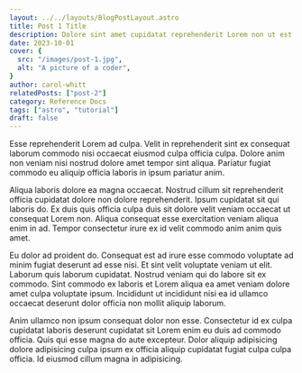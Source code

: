 ```yaml
---
layout: ../../layouts/BlogPostLayout.astro
title: Post 1 Title
description: Dolore sint amet cupidatat reprehenderit Lorem non ut est dolor officia id. Cillum nisi eiusmod id ad laboris sunt.
date: 2023-10-01
cover: {
  src: "/images/post-1.jpg",
  alt: "A picture of a coder",
}
author: carol-whitt
relatedPosts: ["post-2"]
category: Reference Docs
tags: ["astro", "tutorial"]
draft: false
---
```


Esse reprehenderit Lorem ad culpa. Velit in reprehenderit sint ex consequat laborum commodo nisi occaecat eiusmod culpa officia culpa. Dolore anim non veniam nisi nostrud dolore amet tempor sint aliqua. Pariatur fugiat commodo eu aliquip officia laboris in ipsum pariatur anim.

Aliqua laboris dolore ea magna occaecat. Nostrud cillum sit reprehenderit officia cupidatat dolore non dolore reprehenderit. Ipsum cupidatat sit qui laboris do. Ex duis quis officia culpa duis sit dolore velit veniam occaecat ut consequat Lorem non. Aliqua consequat esse exercitation veniam aliqua enim in ad. Tempor consectetur irure ex id velit commodo anim anim quis amet.

Eu dolor ad proident do. Consequat est ad irure esse commodo voluptate ad minim fugiat deserunt ad esse nisi. Et sint velit voluptate veniam ut elit. Laborum quis laborum cupidatat. Nostrud veniam qui do labore sit ex commodo. Sint commodo ex laboris et Lorem aliqua ea amet veniam dolore amet culpa voluptate ipsum. Incididunt ut incididunt nisi ea id ullamco occaecat deserunt dolor officia non mollit aliquip laborum.

Anim ullamco non ipsum consequat dolor non esse. Consectetur id ex culpa cupidatat laboris deserunt cupidatat sit Lorem enim eu duis ad commodo officia. Quis qui esse magna do aute excepteur. Dolor aliquip adipisicing dolore adipisicing culpa ipsum ex officia aliquip cupidatat fugiat culpa culpa officia. Id eiusmod cillum magna in adipisicing.
